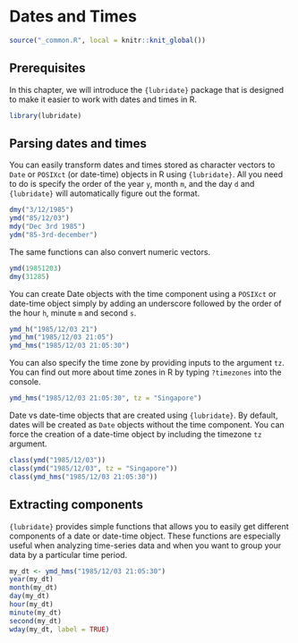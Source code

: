 # Dates and Times {#datetime}

```r
source("_common.R", local = knitr::knit_global())
```

## Prerequisites

In this chapter, we will introduce the `{lubridate}` package that is designed to
make it easier to work with dates and times in R.

```r
library(lubridate)
```

## Parsing dates and times

You can easily transform dates and times stored as character vectors to `Date`
or `POSIXct` (or date-time) objects in R using `{lubridate}`. All you need to do
is specify the order of the year `y`, month `m`, and the day `d` and
`{lubridate}` will automatically figure out the format.

```r
dmy("3/12/1985")
ymd("85/12/03")
mdy("Dec 3rd 1985")
ydm("85-3rd-december")
```

The same functions can also convert numeric vectors.

```r
ymd(19851203)
dmy(31285)
```

You can create Date objects with the time component using a `POSIXct` or
date-time object simply by adding an underscore followed by the order of the
hour `h`, minute `m` and second `s`.

```r
ymd_h("1985/12/03 21")
ymd_hm("1985/12/03 21:05")
ymd_hms("1985/12/03 21:05:30")
```

You can also specify the time zone by providing inputs to the argument `tz`. You
can find out more about time zones in R by typing `?timezones` into the console.

```r
ymd_hms("1985/12/03 21:05:30", tz = "Singapore")
```

Date vs date-time objects that are created using `{lubridate}`. By default,
dates will be created as `Date` objects without the time component. You can
force the creation of a date-time object by including the timezone `tz`
argument.

```r
class(ymd("1985/12/03"))
class(ymd("1985/12/03", tz = "Singapore"))
class(ymd_hms("1985/12/03 21:05:30"))
```

## Extracting components

`{lubridate}` provides simple functions that allows you to easily get different
components of a date or date-time object. These functions are especially useful
when analyzing time-series data and when you want to group your data by a
particular time period.

```r

my_dt <- ymd_hms("1985/12/03 21:05:30")
year(my_dt)
month(my_dt)
day(my_dt)
hour(my_dt)
minute(my_dt)
second(my_dt)
wday(my_dt, label = TRUE)
```
